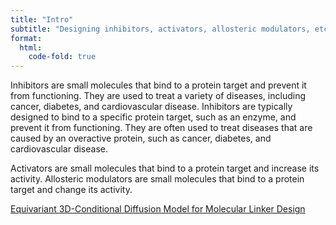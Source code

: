```yaml
---
title: "Intro"
subtitle: "Designing inhibitors, activators, allosteric modulators, etc. that bind to protein targets."
format:
  html:
    code-fold: true
---
```


Inhibitors are small molecules that bind to a protein target and prevent it from functioning. They are used to treat a variety of diseases, including cancer, diabetes, and cardiovascular disease. Inhibitors are typically designed to bind to a specific protein target, such as an enzyme, and prevent it from functioning. They are often used to treat diseases that are caused by an overactive protein, such as cancer, diabetes, and cardiovascular disease.

Activators are small molecules that bind to a protein target and increase its activity. 
Allosteric modulators are small molecules that bind to a protein target and change its activity. 

[Equivariant 3D-Conditional Diffusion Model for Molecular Linker Design](03_difflinker.ipynb)